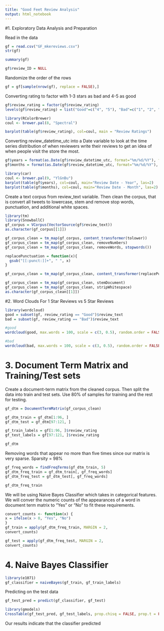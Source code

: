 ```yaml
---
title: "Good Feet Review Analysis"
output: html_notebook
---
```


#1. Exploratory Data Analysis and Preparation

Read in the data
```r
gf = read.csv("GF_mkereviews.csv")
str(gf)
```
```r
summary(gf)
```
```r
gf$review_ID = NULL
```

Randomize the order of the rows
```r
gf = gf[sample(nrow(gf), replace = FALSE),]
```

Converting rating to factor with 1-3 stars as bad and 4-5 as good
```r
gf$review_rating = factor(gf$review_rating)
levels(gf$review_rating) = list("Good"=c("4", "5"), "Bad"=c("1", "2", "3"))
```

```r
library(RColorBrewer)
coul <- brewer.pal(8, "Spectral") 
```
```r
barplot(table(gf$review_rating), col=coul, main = "Review Ratings")
```
Converting review_datetime_utc into a Date variable to look at the time series distribution of when reviewers write their reviews to get an idea of when people visit the store the most.
```r
gf$years = format(as.Date(gf$review_datetime_utc, format="%m/%d/%Y"), format="%Y")
gf$months = format(as.Date(gf$review_datetime_utc, format="%m/%d/%Y"), format="%m")
```
```r
library(car)
coul <- brewer.pal(9, "YlGnBu")
barplot(table(gf$years), col=coul, main="Review Date - Year", las=2)
barplot(table(gf$months), col=coul, main="Review Date - Month", las=2)
```


Create a text corpus from review_text variable. Then clean the corpus, that is convert all tweets to lowercase, stem and remove stop words, punctuation, and additional white spaces. 
```r
library(tm)
library(SnowballC)
gf_corpus = VCorpus(VectorSource(gf$review_text))
as.character(gf_corpus[[1]])
```
```r
gf_corpus_clean = tm_map(gf_corpus, content_transformer(tolower))
gf_corpus_clean = tm_map(gf_corpus_clean, removeNumbers)
gf_corpus_clean = tm_map(gf_corpus_clean, removeWords, stopwords())

replacePunctuation = function(x){
  gsub("[[:punct:]]+", " ", x)
}

gf_corpus_clean = tm_map(gf_corpus_clean, content_transformer(replacePunctuation))

gf_corpus_clean = tm_map(gf_corpus_clean, stemDocument)
gf_corpus_clean = tm_map(gf_corpus_clean, stripWhitespace)
as.character(gf_corpus_clean[[1]])
```
#2. Word Clouds For 1 Star Reviews vs 5 Star Reviews
```r
library(wordcloud)
good = subset(gf, review_rating == "Good")$review_text
bad = subset(gf, review_rating == "Bad")$review_text
```
```r
#good
wordcloud(good, max.words = 100, scale = c(3, 0.5), random.order = FALSE)
```
```r
#bad
wordcloud(bad, max.words = 100, scale = c(3, 0.5), random.order = FALSE)
```
# 3. Document Term Matrix and Training/Test sets

Create a document-term matrix from the cleaned corpus. Then split the data into train and test sets. Use 80% of samples for training and the rest for testing.
```r
gf_dtm = DocumentTermMatrix(gf_corpus_clean)

gf_dtm_train = gf_dtm[1:96, ]
gf_dtm_test = gf_dtm[97:121, ]

gf_train_labels = gf[1:96, ]$review_rating
gf_test_labels = gf[97:121, ]$review_rating
```

```r
gf_dtm
```
Removing words that appear no more than five times since our matrix is very sparse. Sparsity = 98%
```r
gf_freq_words = findFreqTerms(gf_dtm_train, 5)
gf_dtm_freq_train = gf_dtm_train[, gf_freq_words]
gf_dtm_freq_test = gf_dtm_test[, gf_freq_words]
```
```r
gf_dtm_freq_train
```
We will be using Naive Bayes Classifier which takes in categorical features. We will conver the numeric counts of the appearances of a word in document term matrix to "Yes" or "No" to fit these requirements.
```r
convert_counts <- function(x) {
x = ifelse(x > 0, "Yes", "No")
}
gf_train = apply(gf_dtm_freq_train, MARGIN = 2,
convert_counts)

gf_test = apply(gf_dtm_freq_test, MARGIN = 2,
convert_counts)
```

# 4. Naive Bayes Classifier

```r
library(e1071)
gf_classifier = naiveBayes(gf_train, gf_train_labels)
```
Predicting on the test data
```r
gf_test_pred = predict(gf_classifier, gf_test)
```

```r
library(gmodels)
CrossTable(gf_test_pred, gf_test_labels, prop.chisq = FALSE, prop.t = FALSE, dnn = c('predicted', 'actual'))
```
Our results indicate that the classifier predicted 


